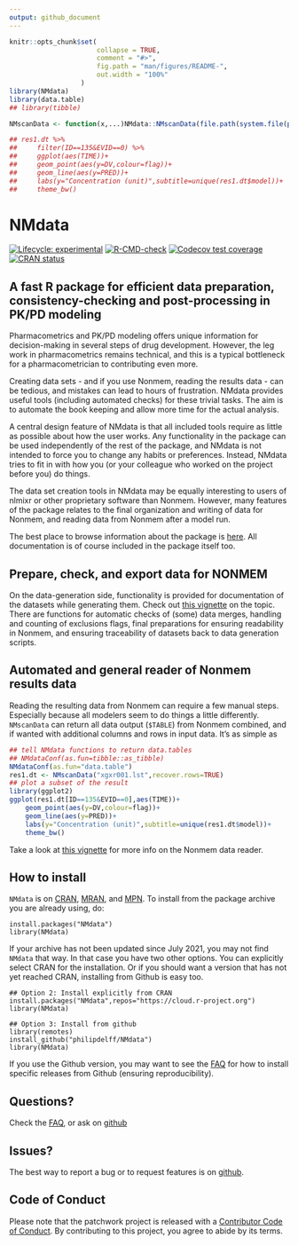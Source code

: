 ```yaml
---
output: github_document
---
```


<!-- README.md is generated from README.Rmd. Please edit that file -->

```r
knitr::opts_chunk$set(
                      collapse = TRUE,
                      comment = "#>",
                      fig.path = "man/figures/README-",
                      out.width = "100%"
                  )
library(NMdata)
library(data.table)
## library(tibble)

NMscanData <- function(x,...)NMdata::NMscanData(file.path(system.file(paste0("examples/nonmem/",x), package="NMdata")),...)

## res1.dt %>%
##     filter(ID==135&EVID==0) %>%
##     ggplot(aes(TIME))+
##     geom_point(aes(y=DV,colour=flag))+
##     geom_line(aes(y=PRED))+
##     labs(y="Concentration (unit)",subtitle=unique(res1.dt$model))+
##     theme_bw()


```

# NMdata

<!-- badges: start -->
[![Lifecycle: experimental](https://img.shields.io/badge/lifecycle-experimental-orange.svg)](https://lifecycle.r-lib.org/articles/stages.html)
[![R-CMD-check](https://github.com/philipdelff/NMdata/workflows/R-CMD-check/badge.svg)](https://github.com/philipdelff/NMdata/actions)
[![Codecov test coverage](https://codecov.io/gh/philipdelff/NMdata/branch/master/graph/badge.svg)](https://codecov.io/gh/philipdelff/NMdata?branch=master)
[![CRAN status](https://www.r-pkg.org/badges/version/NMdata)](https://CRAN.R-project.org/package=NMdata)
<!-- badges: end -->

##  A fast R package for efficient data preparation, consistency-checking and post-processing in PK/PD modeling
Pharmacometrics and PK/PD modeling offers unique information for
decision-making in several steps of drug development. However, the leg work in pharmacometrics remains technical, and this is a typical bottleneck for a pharmacometrician to contributing even more.

Creating data sets - and if you use Nonmem, reading the results data - can be tedious, and mistakes can lead to hours of
frustration. NMdata provides useful tools (including automated
checks) for these trivial tasks. The aim is to automate the book
keeping and allow more time for the actual analysis.

A central design feature of NMdata is that all included tools require
as little as possible about how the user works. Any functionality in
the package can be used independently of the rest of the package, and
NMdata is not intended to force you to change any habits or
preferences. Instead, NMdata tries to fit in with how you (or your
colleague who worked on the project before you) do things.

The data set creation tools in NMdata may be equally interesting to
users of nlmixr or other proprietary software than Nonmem. However, many features of the package relates to the final
organization and writing of data for Nonmem, and reading data from
Nonmem after a model run.

The best place to browse information about the package is
[here](https://philipdelff.github.io/NMdata/). All documentation is of
course included in the package itself too.

## Prepare, check, and export data for NONMEM
On the data-generation side, functionality is provided for
documentation of the datasets while generating them. Check out [this
vignette](https://philipdelff.github.io/NMdata/articles/DataPrepare.html)
on the topic. There are functions for automatic checks of (some) data
merges, handling and counting of exclusions flags, final
preparations for ensuring readability in Nonmem, and ensuring
traceability of datasets back to data generation scripts.


## Automated and general reader of Nonmem results data
Reading the resulting data from Nonmem can require a few
manual steps. Especially because all modelers seem to do things a
little differently. `NMscanData` can return all data output (`$TABLE`) from Nonmem combined, and if wanted with additional columns and rows in
input data. It's as simple as
```r
## tell NMdata functions to return data.tables
## NMdataConf(as.fun=tibble::as_tibble)
NMdataConf(as.fun="data.table")
res1.dt <- NMscanData("xgxr001.lst",recover.rows=TRUE)
## plot a subset of the result
library(ggplot2)
ggplot(res1.dt[ID==135&EVID==0],aes(TIME))+
    geom_point(aes(y=DV,colour=flag))+
    geom_line(aes(y=PRED))+
    labs(y="Concentration (unit)",subtitle=unique(res1.dt$model))+
    theme_bw()


```

Take a look at [this vignette](https://philipdelff.github.io/NMdata/articles/NMscanData.html)
for more info on the Nonmem data reader.


## How to install
`NMdata` is on [CRAN](https://cran.r-project.org/), [MRAN](https://mran.microsoft.com/), and [MPN](https://mpn.metworx.com). To install from the package archive you are already using, do:

```
install.packages("NMdata")
library(NMdata)
```

If your archive has not been updated since July 2021, you may not find
`NMdata` that way. In that case you have two other options. You can
explicitly select CRAN for the installation. Or if you should want a
version that has not yet reached CRAN, installing from Github is easy
too.

```
## Option 2: Install explicitly from CRAN
install.packages("NMdata",repos="https://cloud.r-project.org")
library(NMdata)

## Option 3: Install from github
library(remotes)
install_github("philipdelff/NMdata")
library(NMdata)
```
If you use the Github version, you may want to see the
[FAQ](https://philipdelff.github.io/NMdata/articles/NMdata-FAQ.html)
for how to install specific releases from Github (ensuring reproducibility).


## Questions?
Check the [FAQ](https://philipdelff.github.io/NMdata/articles/NMdata-FAQ.html), or ask on [github](https://github.com/philipdelff/NMdata/)

## Issues?
The best way to report a bug or to request features is on [github](https://github.com/philipdelff/NMdata/).

## Code of Conduct
Please note that the patchwork project is released with a [Contributor Code of Conduct](https://philipdelff.github.io/NMdata/CODE_OF_CONDUCT.html). By contributing to this project, you agree to abide by its terms.
